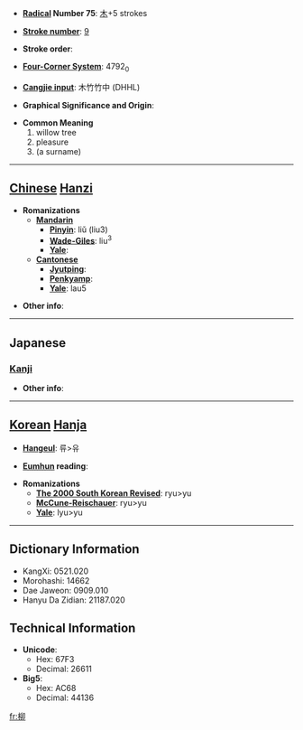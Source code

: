 * '''[[Wiktionary:Chinese radical index| Radical]] Number 75''': [[Wiktionary:Chinese radical index 木|木]]+5 strokes

* '''[[Wiktionary:Chinese total strokes index|Stroke number]]''': [[Wiktionary:Chinese total strokes index 9|9]]

* '''Stroke order''': 

* '''[[Wiktionary:Chinese four corner index|Four-Corner System]]''': 4792<sub>0</sub>

* '''[[Wiktionary:Chinese Cangjie index|Cangjie input]]''': 木竹竹中 (DHHL)

* '''Graphical Significance and Origin''': 

* '''Common Meaning'''
*#willow tree
*# pleasure
*# (a surname)

----

== [[Chinese]] [[Hanzi]] ==

* '''Romanizations'''
** '''[[Mandarin]]'''
*** '''[[Pinyin]]''': liǔ (liu3)
*** '''[[Wade-Giles]]''': liu<sup>3</sup>
*** '''[[Yale]]''': 
** '''[[Cantonese]]'''
*** '''[[Jyutping]]''':
*** '''[[Penkyamp]]''': 
*** '''[[Yale]]''': lau5

* '''Other info''': 

----

==Japanese==
===[[Kanji]]===
{{kanji|on readings=[[りゅう]] (ryū)
|kun readings=[[やなぎ]] (yanagi)
}}

* '''Other info''':  

----

== [[Korean]] [[Hanja]] ==

* '''[[Hangeul]]''': 류>유

* '''[[Eumhun]] reading''': 

* '''Romanizations'''
** '''[[The 2000 South Korean Revised Romanization|The 2000 South Korean Revised]]''': ryu>yu
** '''[[McCune-Reischauer]]''': ryu>yu
** '''[[Yale]]''': lyu>yu

----

== Dictionary Information ==

* KangXi: 0521.020
* Morohashi: 14662
* Dae Jaweon: 0909.010
* Hanyu Da Zidian: 21187.020

== Technical Information ==

* '''Unicode''':
** Hex: 67F3
** Decimal: 26611
* '''Big5''':
** Hex: AC68
** Decimal: 44136

[[fr:柳]]